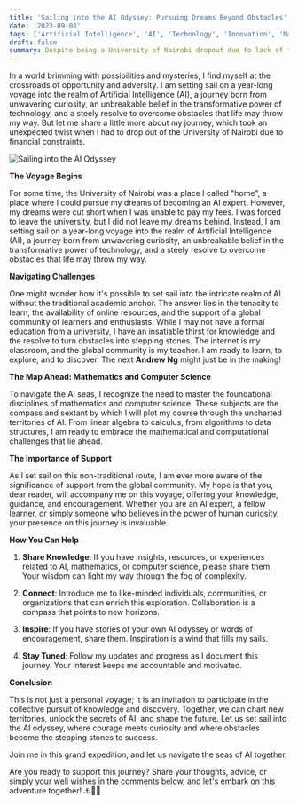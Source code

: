 ```yaml
---
title: 'Sailing into the AI Odyssey: Pursuing Dreams Beyond Obstacles'
date: '2023-09-08'
tags: ['Artificial Intelligence', 'AI', 'Technology', 'Innovation', 'Mathematics']
draft: false
summary: Despite being a University of Nairobi dropout due to lack of fees, I'm embarking on a year-long journey to explore Artificial Intelligence, driven by curiosity and a desire to shape the future. Join me in mastering the mathematics and computer science that underpin AI as we chart new territories and unlock its secrets together. ⚓🌊🌟
---
```


In a world brimming with possibilities and mysteries, I find myself at the crossroads of opportunity and adversity. I am setting sail on a year-long voyage into the realm of Artificial Intelligence (AI), a journey born from unwavering curiosity, an unbreakable belief in the transformative power of technology, and a steely resolve to overcome obstacles that life may throw my way. But let me share a little more about my journey, which took an unexpected twist when I had to drop out of the University of Nairobi due to financial constraints.
<div style={{textAlign: 'center', marginLeft: '5rem'}}>
  <img src="/static/images/AI/uon.png" alt="Sailing into the AI Odyssey" style={{maxWidth: '100%'}} />
</div>

**The Voyage Begins**

For some time, the University of Nairobi was a place I called "home", a place where I could pursue my dreams of becoming an AI expert. However, my dreams were cut short when I was unable to pay my fees. I was forced to leave the university, but I did not leave my dreams behind. Instead, I am setting sail on a year-long voyage into the realm of Artificial Intelligence (AI), a journey born from unwavering curiosity, an unbreakable belief in the transformative power of technology, and a steely resolve to overcome obstacles that life may throw my way.

**Navigating Challenges**

One might wonder how it's possible to set sail into the intricate realm of AI without the traditional academic anchor. The answer lies in the tenacity to learn, the availability of online resources, and the support of a global community of learners and enthusiasts. While I may not have a formal education from a university, I have an insatiable thirst for knowledge and the resolve to turn obstacles into stepping stones. The internet is my classroom, and the global community is my teacher. I am ready to learn, to explore, and to discover. The next **Andrew Ng** might just be in the making!

**The Map Ahead: Mathematics and Computer Science**

To navigate the AI seas, I recognize the need to master the foundational disciplines of mathematics and computer science. These subjects are the compass and sextant by which I will plot my course through the uncharted territories of AI. From linear algebra to calculus, from algorithms to data structures, I am ready to embrace the mathematical and computational challenges that lie ahead.

**The Importance of Support**

As I set sail on this non-traditional route, I am ever more aware of the significance of support from the global community. My hope is that you, dear reader, will accompany me on this voyage, offering your knowledge, guidance, and encouragement. Whether you are an AI expert, a fellow learner, or simply someone who believes in the power of human curiosity, your presence on this journey is invaluable.

**How You Can Help**

1. **Share Knowledge**: If you have insights, resources, or experiences related to AI, mathematics, or computer science, please share them. Your wisdom can light my way through the fog of complexity.

2. **Connect**: Introduce me to like-minded individuals, communities, or organizations that can enrich this exploration. Collaboration is a compass that points to new horizons.

3. **Inspire**: If you have stories of your own AI odyssey or words of encouragement, share them. Inspiration is a wind that fills my sails.

4. **Stay Tuned**: Follow my updates and progress as I document this journey. Your interest keeps me accountable and motivated.

**Conclusion**

This is not just a personal voyage; it is an invitation to participate in the collective pursuit of knowledge and discovery. Together, we can chart new territories, unlock the secrets of AI, and shape the future. Let us set sail into the AI odyssey, where courage meets curiosity and where obstacles become the stepping stones to success.

Join me in this grand expedition, and let us navigate the seas of AI together.

Are you ready to support this journey? Share your thoughts, advice, or simply your well wishes in the comments below, and let's embark on this adventure together! ⚓🌊🌟
